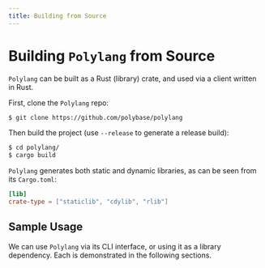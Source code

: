 ```yaml
---
title: Building from Source
---
```


# Building `Polylang` from Source

`Polylang` can be built as a Rust (library) crate, and used via a client written in Rust.

First, clone the `Polylang` repo:

```bash
$ git clone https://github.com/polybase/polylang
```

Then build the project (use `--release` to generate a release build):

```bash
$ cd polylang/
$ cargo build
```

`Polylang` generates both static and dynamic libraries, as can be seen from its `Cargo.toml`:

```toml
[lib]
crate-type = ["staticlib", "cdylib", "rlib"]
```

## Sample Usage 

We can use `Polylang` via its CLI interface, or using it as a library dependency. Each is demonstrated in the following sections.

